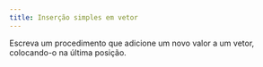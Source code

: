 ```yaml
---
title: Inserção simples em vetor
---
```

::: {#exr-0082}
Escreva um procedimento que adicione um novo valor a um vetor, colocando-o na última posição.

<!-- @sol-0082 -->
:::